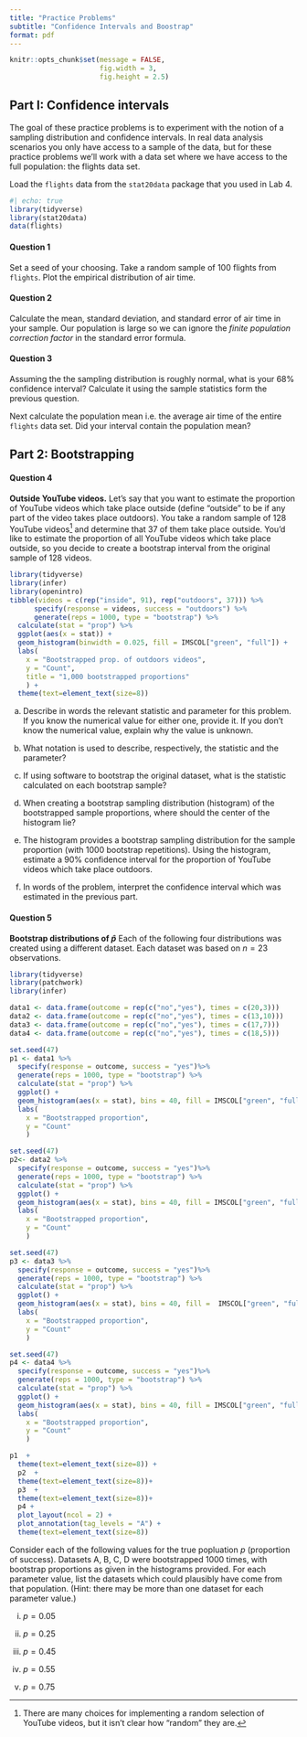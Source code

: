 ```yaml
---
title: "Practice Problems"
subtitle: "Confidence Intervals and Boostrap"
format: pdf
---
```


```r
knitr::opts_chunk$set(message = FALSE,
                      fig.width = 3,
                      fig.height = 2.5)
```


## Part I: Confidence intervals

The goal of these practice problems is to experiment with the notion of a sampling distribution and confidence intervals.
In real data analysis scenarios you only have access to a sample of the data, but for these practice problems we'll work with a data set where we have access to the full population: the flights data set.


Load the `flights` data from the `stat20data` package that you used in Lab 4.

```r
#| echo: true
library(tidyverse)
library(stat20data)
data(flights)
```


#### Question 1


Set a seed of your choosing. Take a random sample of 100 flights from `flights`. Plot the empirical distribution of air time.


#### Question 2

Calculate the mean, standard deviation, and standard error of air time in your sample.
Our population is large so we can ignore the *finite population correction factor* in the standard error formula. 

#### Question 3

Assuming the the sampling distribution is roughly normal, what is your 68% confidence interval? Calculate it using the sample statistics form the previous question.

Next calculate the population mean i.e. the average air time of the entire `flights` data set.
Did your interval contain the population mean? 


## Part 2: Bootstrapping


#### Question 4

**Outside YouTube videos.**
Let's say that you want to estimate the proportion of YouTube videos which take place outside (define "outside" to be if any part of the video takes place outdoors).
You take a random sample of 128 YouTube videos^[There are many choices for implementing a random selection of YouTube videos, but it isn't clear how "random" they are.] and determine that 37 of them take place outside.
You'd like to estimate the proportion of all YouTube videos which take place outside, so you decide to create a bootstrap interval from the original sample of 128 videos.

```r
library(tidyverse)
library(infer)
library(openintro)
tibble(videos = c(rep("inside", 91), rep("outdoors", 37))) %>%
      specify(response = videos, success = "outdoors") %>%
      generate(reps = 1000, type = "bootstrap") %>%
  calculate(stat = "prop") %>%
  ggplot(aes(x = stat)) +
  geom_histogram(binwidth = 0.025, fill = IMSCOL["green", "full"]) +
  labs(
    x = "Bootstrapped prop. of outdoors videos", 
    y = "Count",
    title = "1,000 bootstrapped proportions"
    ) +
  theme(text=element_text(size=8))
```

a.  Describe in words the relevant statistic and parameter for this problem.  If you know the numerical value for either one, provide it. If you don't know the numerical value, explain why the value is unknown.
    
b.  What notation is used to describe, respectively, the statistic and the parameter?
    
c.  If using software to bootstrap the original dataset, what is the statistic calculated on each bootstrap sample?
    
d.  When creating a bootstrap sampling distribution (histogram) of the bootstrapped sample proportions, where should the center of the histogram lie?
    
e.  The histogram provides a bootstrap sampling distribution for the sample proportion (with 1000 bootstrap repetitions). Using the histogram, estimate a 90% confidence interval for the proportion of YouTube videos which take place outdoors.
    
f.  In words of the problem, interpret the confidence interval which was estimated in the previous part.
    
#### Question 5

**Bootstrap distributions of $\hat{p}$**
Each of the following four distributions was created using a different dataset.
Each dataset was based on $n=23$ observations. 

```r
library(tidyverse)
library(patchwork)
library(infer)

data1 <- data.frame(outcome = rep(c("no","yes"), times = c(20,3)))
data2 <- data.frame(outcome = rep(c("no","yes"), times = c(13,10)))
data3 <- data.frame(outcome = rep(c("no","yes"), times = c(17,7)))
data4 <- data.frame(outcome = rep(c("no","yes"), times = c(18,5)))

set.seed(47)
p1 <- data1 %>%
  specify(response = outcome, success = "yes")%>%
  generate(reps = 1000, type = "bootstrap") %>%
  calculate(stat = "prop") %>%
  ggplot() +
  geom_histogram(aes(x = stat), bins = 40, fill = IMSCOL["green", "full"]) +
  labs(
    x = "Bootstrapped proportion",
    y = "Count"
    )

set.seed(47)
p2<- data2 %>%
  specify(response = outcome, success = "yes")%>%
  generate(reps = 1000, type = "bootstrap") %>%
  calculate(stat = "prop") %>%
  ggplot() +
  geom_histogram(aes(x = stat), bins = 40, fill = IMSCOL["green", "full"]) +
  labs(
    x = "Bootstrapped proportion",
    y = "Count"
    )

set.seed(47)
p3 <- data3 %>%
  specify(response = outcome, success = "yes")%>%
  generate(reps = 1000, type = "bootstrap") %>%
  calculate(stat = "prop") %>%
  ggplot() +
  geom_histogram(aes(x = stat), bins = 40, fill =  IMSCOL["green", "full"]) +
  labs(
    x = "Bootstrapped proportion",
    y = "Count"
    )    

set.seed(47)
p4 <- data4 %>%
  specify(response = outcome, success = "yes")%>%
  generate(reps = 1000, type = "bootstrap") %>%
  calculate(stat = "prop") %>%
  ggplot() +
  geom_histogram(aes(x = stat), bins = 40, fill = IMSCOL["green", "full"]) +
  labs(
    x = "Bootstrapped proportion",
    y = "Count"
    )

p1  +
  theme(text=element_text(size=8)) +
  p2  +
  theme(text=element_text(size=8))+ 
  p3  +
  theme(text=element_text(size=8))+ 
  p4 + 
  plot_layout(ncol = 2) +
  plot_annotation(tag_levels = "A") +
  theme(text=element_text(size=8))
```
    
Consider each of the following values for the true popluation $p$ (proportion of success). Datasets A, B, C, D were bootstrapped 1000 times, with bootstrap proportions as given in the histograms provided. For each parameter value, list the datasets which could plausibly have come from that population. (Hint:  there may be more than one dataset for each parameter value.)
    
i. $p = 0.05$

ii. $p = 0.25$
    
iii. $p = 0.45$
    
iv. $p = 0.55$
    
v. $p = 0.75$


<!-- #### Question 6 (Optional) -->

<!-- Work through the tutorial on bootstrapping found at [https://openintro.shinyapps.io/ims-04-foundations-04/](https://openintro.shinyapps.io/ims-04-foundations-04/). This tutorial mentions hypothesis testing, a topic that we will be covering next. Skip over those sections for now to focus on forming confidence intervals using the bootstrap. It demonstrates two different ways to use bootstrapping to form a confidence interval: the empirical rule and the percentile bootstrap. We primarily focus on the percentile bootstrap in this class. -->

<!-- Please record in your problem at least one question that you have regarding this tutorial about forming confidence intervals using the bootstrap. -->
    